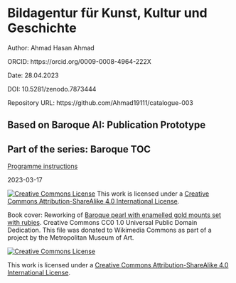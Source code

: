 # Bildagentur für Kunst, Kultur und Geschichte

Author: Ahmad Hasan Ahmad

ORCID: https://orcid.org/0009-0008-4964-222X

Date: 28.04.2023

DOI: 10.5281/zenodo.7873444

Repository URL: https://github.com/Ahmad19111/catalogue-003

## Based on Baroque AI: Publication Prototype

## Part of the series: Baroque TOC

[Programme instructions](https://nfdi4culture.github.io/class-ADA-CP-pipeline/)

2023-03-17

<a rel="license" href="http://creativecommons.org/licenses/by-sa/4.0/"><img alt="Creative Commons License" style="border-width:0" src="https://i.creativecommons.org/l/by-sa/4.0/88x31.png" /></a> This work is licensed under a <a rel="license" href="http://creativecommons.org/licenses/by-sa/4.0/">Creative Commons Attribution-ShareAlike 4.0 International License</a>.

Book cover: Reworking of [Baroque pearl with enamelled gold mounts set with rubies](https://en.wikipedia.org/wiki/File:Pendant_in_the_form_of_a_siren_MET_DT7173.jpg). Creative Commons CC0 1.0 Universal Public Domain Dedication. This file was donated to Wikimedia Commons as part of a project by the Metropolitan Museum of Art.


<a rel="license" href="http://creativecommons.org/licenses/by-sa/4.0/"><img alt="Creative Commons License" style="border-width:0" src="https://i.creativecommons.org/l/by-sa/4.0/88x31.png" /></a>

This work is licensed under a <a rel="license" href="http://creativecommons.org/licenses/by-sa/4.0/">Creative Commons Attribution-ShareAlike 4.0 International License</a>.


